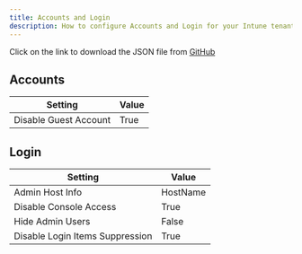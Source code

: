 ```yaml
---
title: Accounts and Login
description: How to configure Accounts and Login for your Intune tenant.
---
```



<Aside>
Click on the link to download the JSON file from <a href="https://github.com/SkipToTheEndpoint/OpenIntuneBaseline/blob/main/MACOS/NativeImport/MacOS%20-%20OIB%20-%20Device%20Security%20-%20D%20-%20Accounts%20and%20Login%20-%20v1.0.json" target="_blank">GitHub</a>
</Aside>

## Accounts

| Setting | Value |
|---------|-------|
| Disable Guest Account | True |

## Login

| Setting | Value |
|---------|-------|
| Admin Host Info | HostName |
| Disable Console Access | True |
| Hide Admin Users | False |
| Disable Login Items Suppression | True |